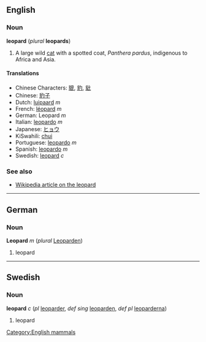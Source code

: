 ==English==
=== Noun ===
'''leopard''' (''plural'' '''leopards''')

#A large wild [[cat]] with a spotted coat, ''Panthera pardus'', indigenous to Africa and Asia.

==== Translations ====
*Chinese Characters: [[貔]], [[豹]], [[豼]]
*Chinese: [[豹子]]
*Dutch: [[luipaard]] ''m''
*French: [[léopard]] ''m''
*German: Leopard ''m''
*Italian: [[leopardo]] ''m''
*Japanese: [[ヒョウ]]
*KiSwahili: [[chui]]
*Portuguese: [[leopardo]] ''m''
*Spanish: [[leopardo]] ''m''
*Swedish: [[leopard#Swedish|leopard]] ''c''

===See also===
*[[w:Leopard|Wikipedia article on the leopard]]

----

==German==
===Noun===
'''Leopard''' ''m'' (''plural'' [[Leoparden]])

#leopard

----
==Swedish==
===Noun===
'''leopard''' ''c'' (''pl'' [[leoparder]], ''def sing'' [[leoparden]], ''def pl'' [[leoparderna]])

#leopard
[[Category:English mammals]]